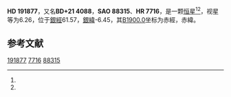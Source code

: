 {{Starbox begin
| name = HD 191877
}}
{{Starbox observe
| epoch = [[J2000.0|J2000.0]]
| constell = {{星座名待查}}<ref name=SIMBAD>{{cite web
 | url=http://simbad.u-strasbg.fr/simbad/sim-id?Ident=HR+7716
 | title =Pulsating variable Star
 | publisher=Centre de Données astronomiques de Strasbourg
 | work=SIMBAD
 | accessdate=2012-07-13}}</ref><ref name=DATA>{{cite web
 | url=http://vizier.u-strasbg.fr/viz-bin/VizieR-5?-out.add=.&-source=5050&-corr=PK=HR&-out.max=9999&HR=7716
 | title=VizieR Detailed Page
 | accessdate=2012-07-13
 | archive-date=2016-03-05
 | archive-url=https://web.archive.org/web/20160305032055/http://vizier.u-strasbg.fr/viz-bin/VizieR-5?-out.add=.&-source=5050&-corr=PK=HR&-out.max=9999&HR=7716
 | dead-url=no
 }}</ref>
| 星官 = 
| ra = {{RA|20|11|21.1}}<ref name=SIMBAD /><ref name=DATA />
| dec = {{DEC|+21|52|32}}<ref name=SIMBAD /><ref name=DATA />
| appmag_v = 6.26<ref name=SIMBAD /><ref name=DATA />
}}
{{Starbox character
| class = B1Ibe<ref name=SIMBAD /><ref name=DATA />
| b-v = -0.02<ref name=SIMBAD /><ref name=DATA />
| u-b = -0.85<ref name=SIMBAD /><ref name=DATA />
| r-i = <ref name=SIMBAD /><ref name=DATA />
| variable = 
}}
{{Starbox astrometry
| radial_v = -0.85
| prop_mo_ra = -18
| parallax = 
| p_error = 
}}
{{Starbox catalog
| names =BD+21 4088，[[SAO星表|SAO]] 88315，[[HD星表|HD]] 191877，[[HR星表|HR]] 7716}}
{{Starbox reference |Simbad=HR+7716}}
{{Starbox end}}

'''HD 191877'''，又名'''BD+21 4088'''，'''SAO 88315'''、'''HR 7716'''，是一颗[[恒星|恒星]]<ref name=SIMBAD /><ref name=DATA />，视星等为6.26，位于[[銀道座標系|銀經]]61.57，[[銀道座標系|銀緯]]-6.45，其[[B1900.0|B1900.0]]坐标为赤經{{RA|20|6|58.7}}，赤緯{{DEC|+21|-6.45|40}}。

== 参考文献 ==
{{reflist}}

{{star-stub}}

[[Category:HD和HDE天體|191877]]
[[Category:HR天體|7716]]
[[Category:SAO天體|88315]]
